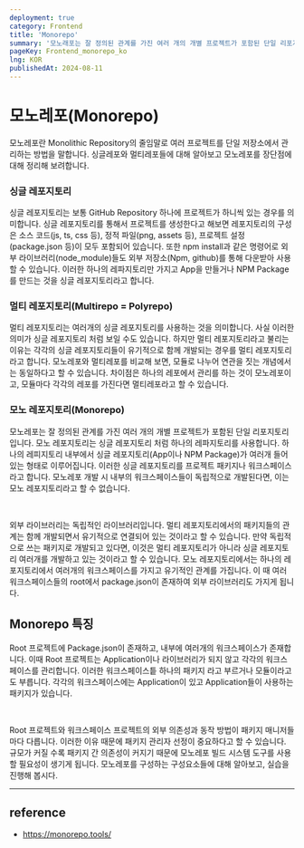 ```yaml
---
deployment: true
category: Frontend
title: 'Monorepo'
summary: '모노래포는 잘 정의된 관계를 가진 여러 개의 개별 프로젝트가 포함된 단일 리포지토리입니다.'
pageKey: Frontend_monorepo_ko
lng: KOR
publishedAt: 2024-08-11
---
```


# 모노레포(Monorepo)

모노레포란 Monolithic Repository의 줄임말로 여러 프로젝트를 단일 저장소에서 관리하는 방법을 말합니다. 싱글레포와 멀티레포들에 대해 알아보고 모노레포를 장단점에 대해 정리해 보려합니다.

### 싱글 레포지토리

싱글 레포지토리는 보통 GitHub Repository 하나에 프로젝트가 하니씩 있는 경우를 의미합니다. 싱글 레포지토리를 통해서 프로젝트를 생성한다고 해보면 레포지토리의 구성은 소스 코드(js, ts, css 등), 정적 파일(png, assets 등), 프로젝트 설정(package.json 등)이 모두 포함되어 있습니다. 또한 npm install과 같은 명령어로 외부 라이브러리(node_module)들도 외부 저장소(Npm, github)를 통해 다운받아 사용 할 수 있습니다. 이러한 하나의 레파지토리만 가지고 App을 만들거나 NPM Package를 만드는 것을 싱글 레포지토리라고 합니다.

### 멀티 레포지토리(Multirepo = Polyrepo)

멀티 레포지토리는 여러개의 싱글 레포지토리를 사용하는 것을 의미합니다. 사실 이러한 의미가 싱글 레포지토리 처럼 보일 수도 있습니다. 하지만 멀티 레포지토리라고 불리는 이유는 각각의 싱글 레포지토리들이 유기적으로 함께 개발되는 경우를 멀티 레포지토리라고 합니다. 모노레포와 멀티레포를 비교해 보면, 모듈로 나누어 연관을 짓는 개념에서는 동일하다고 할 수 있습니다. 차이점은 하나의 레포에서 관리를 하는 것이 모노레포이고, 모듈마다 각각의 레포를 가진다면 멀티레포라고 할 수 있습니다.

### 모노 레포지토리(Monorepo)

모노레포는 잘 정의된 관계를 가진 여러 개의 개별 프로젝트가 포함된 단일 리포지토리입니다. 모노 레포지토리는 싱글 레포지토리 처럼 하나의 레파지토리를 사용합니다. 하나의 레피지토리 내부에서 싱글 레포지토리(App이나 NPM Package)가 여러개 들어있는 형태로 이루어집니다. 이러한 싱글 레포지토리를 프로젝트 패키지나 워크스페이스라고 합니다. 모노레포 개발 시 내부의 워크스페이스들이 독립적으로 개발된다면, 이는 모노 레포지토리라고 할 수 없습니다.

<br />

외부 라이브러리는 독립적인 라이브러리입니다. 멀티 레포지토리에서의 패키지들의 관계는 함께 개발되면서 유기적으로 연결되어 있는 것이라고 할 수 있습니다. 만약 독립적으로 쓰는 패키지로 개발되고 있다면, 이것은 멀티 레포지토리가 아니라 싱글 레포지토리 여러개를 개발하고 있는 것이라고 할 수 있습니다. 모노 레포지토리에서는 하나의 레포지토리에서 여러개의 워크스페이스를 가지고 유기적인 관계를 가집니다. 이 때 여러 워크스페이스들의 root에서 package.json이 존재하여 외부 라이브러리도 가지게 됩니다.

## Monorepo 특징

Root 프로젝트에 Package.json이 존재하고, 내부에 여러개의 워크스페이스가 존재합니다. 이때 Root 프로젝트는 Application이나 라이브러리가 되지 않고 각각의 워크스페이스를 관리합니다. 이러한 워크스페이스틑 하나의 패키지 라고 부르거나 모듈이라고도 부릅니다. 각각의 워크스페이스에는 Application이 있고 Application들이 사용하는 패키지가 있습니다.

<br />

Root 프로젝트와 워크스페이스 프로젝트의 외부 의존성과 동작 방법이 패키지 매니저들 마다 다릅니다. 이러한 이유 때문에 패키지 관리자 선정이 중요하다고 할 수 있습니다. 규모가 커질 수록 패키지 간 의존성이 커지기 때문에 모노레포 빌드 시스템 도구를 사용할 필요성이 생기게 됩니다. 모노레포를 구성하는 구성요소들에 대해 알아보고, 실습을 진행해 봅시다.

---

## reference

- https://monorepo.tools/
